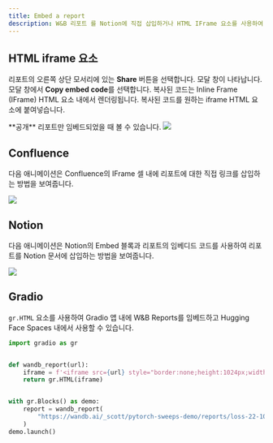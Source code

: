 ```yaml
---
title: Embed a report
description: W&B 리포트 를 Notion에 직접 삽입하거나 HTML IFrame 요소를 사용하여 삽입하세요.
---
```


## HTML iframe 요소

리포트의 오른쪽 상단 모서리에 있는 **Share** 버튼을 선택합니다. 모달 창이 나타납니다. 모달 창에서 **Copy embed code**를 선택합니다. 복사된 코드는 Inline Frame (IFrame) HTML 요소 내에서 렌더링됩니다. 복사된 코드를 원하는 iframe HTML 요소에 붙여넣습니다.

<Note>
**공개** 리포트만 임베드되었을 때 볼 수 있습니다.
</Note>

<Frame>
    <img src="/images/reports/get_embed_url.gif"  />
</Frame>

## Confluence

다음 애니메이션은 Confluence의 IFrame 셀 내에 리포트에 대한 직접 링크를 삽입하는 방법을 보여줍니다.

<Frame>
    <img src="/images/reports/embed_iframe_confluence.gif"  />
</Frame>

## Notion

다음 애니메이션은 Notion의 Embed 블록과 리포트의 임베디드 코드를 사용하여 리포트를 Notion 문서에 삽입하는 방법을 보여줍니다.

<Frame>
    <img src="/images/reports/embed_iframe_notion.gif"  />
</Frame>

## Gradio

`gr.HTML` 요소를 사용하여 Gradio 앱 내에 W&B Reports를 임베드하고 Hugging Face Spaces 내에서 사용할 수 있습니다.

```python
import gradio as gr


def wandb_report(url):
    iframe = f'<iframe src={url} style="border:none;height:1024px;width:100%">'
    return gr.HTML(iframe)


with gr.Blocks() as demo:
    report = wandb_report(
        "https://wandb.ai/_scott/pytorch-sweeps-demo/reports/loss-22-10-07-16-00-17---VmlldzoyNzU2NzAx"
    )
demo.launch()
```

##
